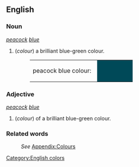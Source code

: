 ==English==

===Noun===
''[[peacock]] [[blue]]''
#(''colour'') a brilliant blue-green colour.
#:<table><tr><td>peacock blue colour: &nbsp;</td><td bgcolor="#004958" width="80">&nbsp; </td></tr></table>

===Adjective===
''[[peacock]] [[blue]]''
#(''colour'') of a brilliant blue-green colour.


===Related words===
:''See'' [[Wiktionary_Appendix:Colours|Appendix:Colours]]


[[Category:English colors]]